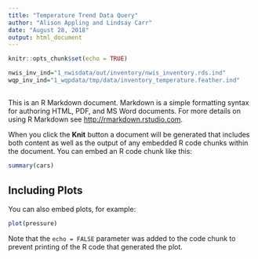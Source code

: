 ```yaml
---
title: "Temperature Trend Data Query"
author: "Alison Appling and Lindsay Carr"
date: "August 28, 2018"
output: html_document
---
```


```r
knitr::opts_chunk$set(echo = TRUE)
```

```r
nwis_inv_ind="1_nwisdata/out/inventory/nwis_inventory.rds.ind"
wqp_inv_ind="1_wqpdata/tmp/data/inventory_temperature.feather.ind"
```

## 

This is an R Markdown document. Markdown is a simple formatting syntax for authoring HTML, PDF, and MS Word documents. For more details on using R Markdown see <http://rmarkdown.rstudio.com>.

When you click the **Knit** button a document will be generated that includes both content as well as the output of any embedded R code chunks within the document. You can embed an R code chunk like this:

```r
summary(cars)
```

## Including Plots

You can also embed plots, for example:

```r
plot(pressure)
```

Note that the `echo = FALSE` parameter was added to the code chunk to prevent printing of the R code that generated the plot.
